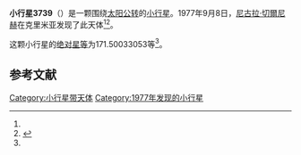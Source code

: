 {{Infobox planet
| bgcolour = #FFFFC0
| name = 3739 Rem
| symbol = 
| image = 
| caption = 
| discovery = yes
| discovery_ref = 
| discoverer = [[尼古拉·切爾尼赫|尼古拉·切爾尼赫]]
| discovery_site = [[克里米亚|克里米亚]] 
| discovered = 1977年9月8日
| designations = yes
| mp_name = 
| named_after = 
| alt_names = 1977 RE2/ 1950 HA1 / 1950 HB / 1979 BY1 / 1983 HZ / 1986 EB1
| mp_category = [[主带小行星|主带小行星]]
| orbit_ref = <ref name="a">[http://ssd.jpl.nasa.gov/sbdb.cgi?sstr=3739 3739 Rem] {{Wayback|url=http://ssd.jpl.nasa.gov/sbdb.cgi?sstr=3739 |date=20200918005846 }}，小行星數據庫瀏覽器（JPL Small-Body Database Browser）－[[美国国家航空航天局|美国国家航空航天局]]喷气推进实验室</ref>
| epoch = 2456400.5 (2013年4月18日更新)
| aphelion = {{convert|2.560311671195449|AU|km|3|abbr=on|lk=out}}
| perihelion = {{convert|1.8705037897456|AU|km|3|abbr=on}}
| semimajor = {{convert|2.215407730470524|AU|km|3|abbr=on}}
| eccentricity = 0.155684182
| period = 1204.422686 [[日|日]]<br />3.3[[儒略年|儒略年]]
| avg_speed = 
| inclination = 4.624145826239703
| asc_node = 113.4219860891785
| mean_anomaly = 
| arg_peri = 171.50033053
| satellites = 
| physical_characteristics = yes
| dimensions = 
| mass = 
| density = 
| surface_grav = 
| escape_velocity = 
| sidereal_day = 
| axial_tilt = 
| pole_ecliptic_lat = 
| pole_ecliptic_lon = 
| albedo = 
| temperatures= 
| temp_name1 = 
| mean_temp_1 = 
| max_temp_1 = 
| temp_name2 = 
| max_temp_2 = 
| spectral_type = 
| abs_magnitude = 171.50033053
}}

'''小行星3739'''（{{lang-en|3739 Rem}}）是一颗围绕[[太阳|太阳]][[公转|公转]]的[[小行星|小行星]]。1977年9月8日，[[尼古拉·切爾尼赫|尼古拉·切爾尼赫]]在克里米亚发现了此天体<ref name="a" /><ref>{{cite news|title=小行星列表|url=http://cfa-www.harvard.edu/iau/lists/NumberedMPs.txt|accessdate=2013-07-08|newspaper=哈佛大学|archive-date=2008-05-17|archive-url=https://web.archive.org/web/20080517010638/http://cfa-www.harvard.edu/iau/lists/NumberedMPs.txt|dead-url=no}}</ref>。

这颗小行星的[[绝对星等|绝对星等]]为171.50033053等<ref name="a" />。

==参考文献==
{{reflist}}
{{Minor Planet Number|[[小行星3738|小行星3738]]|[[小行星3740|小行星3740]]}}

{{小天体}}

[[Category:小行星带天体|Category:小行星带天体]]
[[Category:1977年发现的小行星|Category:1977年发现的小行星]]

{{asteroid-stub}}